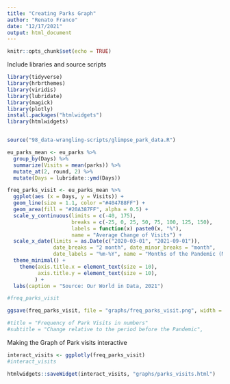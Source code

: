 ```yaml
---
title: "Creating Parks Graph" 
author: "Renato Franco"
date: "12/17/2021"
output: html_document
---
```


```r
knitr::opts_chunk$set(echo = TRUE)
```


Include libraries and source scripts 
```r

library(tidyverse)
library(hrbrthemes)
library(viridis)
library(lubridate)
library(magick)
library(plotly)
install.packages("htmlwidgets")
library(htmlwidgets)


source("98_data-wrangling-scripts/glimpse_park_data.R")
```

```r

eu_parks_mean <- eu_parks %>%
  group_by(Days) %>%
  summarize(Visits = mean(parks)) %>%
  mutate_at(2, round, 2) %>% 
  mutate(Days = lubridate::ymd(Days))

```  

```r

freq_parks_visit <- eu_parks_mean %>% 
  ggplot(aes (x = Days, y = Visits)) + 
  geom_line(size = 1.1, color ="#404788FF") + 
  geom_area(fill = "#20A387FF", alpha = 0.5) +
  scale_y_continuous(limits = c(-40, 175), 
                     breaks = c(-25, 0, 25, 50, 75, 100, 125, 150),
                     labels = function(x) paste0(x, "%"),
                     name = "Average Change of Visits") + 
  scale_x_date(limits = as.Date(c("2020-03-01", "2021-09-01")), 
               date_breaks = "2 month", date_minor_breaks = "month", 
               date_labels = "%m-%Y", name = "Months of the Pandemic (March 2020 - September 2021)") + 
  theme_minimal() + 
    theme(axis.title.x = element_text(size = 10),
          axis.title.y = element_text(size = 10),
         ) + 
  labs(caption = "Source: Our World in Data, 2021")

#freq_parks_visit

ggsave(freq_parks_visit, file = "graphs/freq_parks_visit.png", width = 9, height = 5)

#title = "Frequency of Park Visits in numbers"
#subtitle = "Change relative to the period before the Pandemic",
```


Making the Graph of Park visits interactive
```r

interact_visits <- ggplotly(freq_parks_visit)
#interact_visits

htmlwidgets::saveWidget(interact_visits, "graphs/parks_visits.html")



```

